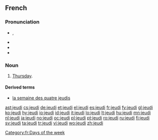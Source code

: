 ==French==

===Pronunciation===
* {{IPA|/ʒø.di/|lang=fr}}, {{SAMPA|/Z2.di/}}
* {{audio|Fr-jeudi-fr-ouest.ogg|Audio (France)}}
* {{rhymes|i|lang=fr}}
* {{homophones|jeudis|lang=fr}}

===Noun===
{{fr-noun|m}}

# [[Thursday]].

====Derived terms====
* [[la semaine des quatre jeudis]]

[[Category:fr:Days of the week]]

[[ast:jeudi]]
[[cs:jeudi]]
[[de:jeudi]]
[[et:jeudi]]
[[el:jeudi]]
[[es:jeudi]]
[[fr:jeudi]]
[[fy:jeudi]]
[[gl:jeudi]]
[[ko:jeudi]]
[[hy:jeudi]]
[[io:jeudi]]
[[id:jeudi]]
[[it:jeudi]]
[[lo:jeudi]]
[[lt:jeudi]]
[[hu:jeudi]]
[[mn:jeudi]]
[[nl:jeudi]]
[[ja:jeudi]]
[[no:jeudi]]
[[oc:jeudi]]
[[pl:jeudi]]
[[pt:jeudi]]
[[ro:jeudi]]
[[ru:jeudi]]
[[fi:jeudi]]
[[sv:jeudi]]
[[ta:jeudi]]
[[tr:jeudi]]
[[vi:jeudi]]
[[wo:jeudi]]
[[zh:jeudi]]